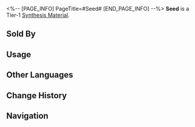 <%-- [PAGE_INFO]
PageTitle=#Seed#
[END_PAGE_INFO] --%>
{{Item Infobox
|id          = 180007
|image       = Item Seed.png{{subst:void|<!--$UPLOAD:<<SpriteOutput/ItemFigures/180007.png>-<Item Seed.png>-<Item Icons>>-->}}
|type        = Synthesis Material
|invCategory = Other Materials
|rarity      = 1
|effect      = 
|description = Tier 1 Synthesis Material
|source1     = [[Found in destructible objects in Jarilo-VI]]
|source2     = [[Grocery Stand]]
}}
{{Description|Reproductive unit unique to plants.<br />Most of them symbolize life, some of them taste pretty good.<br /><br />''"Sow in the spring, harvest in the Autumn."''}}
'''Seed''' is a Tier-1 [[Synthesis Material]].

==Sold By==
{{Shop Availability}}

==Usage==
{{Craft Usage}}

==Other Languages==
{{Other Languages
|en   = Seed
|zhs  = 种子
|zht  = 種子
|ja   = 種子
|ko   = 씨앗
|es   = Semilla
|fr   = Graine
|ru   = Семена
|th   = Seed
|vi   = Hạt Giống
|de   = Saat
|id   = Seed
|pt   = Semente
}}

==Change History==
{{Change History|1.0}}

==Navigation==
{{Synthesis Material Navbox}}